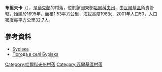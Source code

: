 {{coord|49|54|58|N|35|44|29|E|scale:100000_region:UA|display=title}}

'''布里夫卡'''（{{lang-uk|Бурівка}}），是[[烏克蘭|烏克蘭]]的村落，位於該國東部[[哈爾科夫州|哈爾科夫州]]，由[[瓦爾基區|瓦爾基區]]負責管轄，始建於1695年，面積1.53平方公里，海拔高度198米，2001年人口50，人口密度每平方公里32.7人。

==參考資料==
* [http://gska2.rada.gov.ua/pls/z7502/A005?rdat1=09.01.2009&rf7571=32614 Бурівка]{{dead link|date=2018年2月 |bot=InternetArchiveBot |fix-attempted=yes }}
* [http://weather.in.ua/ua/har'kovskaja/2325 Погода в селі Бурівка] {{Wayback|url=http://weather.in.ua/ua/har'kovskaja/2325 |date=20160323023719 }}

{{DEFAULTSORT:Бурівка}}
[[Category:哈爾科夫州村落|Category:哈爾科夫州村落]]
[[Category:瓦爾基區村落|Category:瓦爾基區村落]]


{{Kharkiv-geo-stub}}